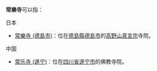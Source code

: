 '''常樂寺'''可以指：

;日本
* [[常樂寺_(德島市)|常樂寺 (德島市)]]：位在[[德島縣|德島縣]][[德島市|德島市]]的[[高野山真言宗|高野山真言宗]]寺院。

;中国
* [[常乐寺_(遂宁)|常乐寺 (遂宁)]]：位在[[四川省|四川省]][[遂宁市|遂宁市]]的佛教寺院。

{{Disambiguation|Cat=三字佛寺消歧義}}